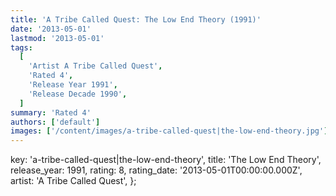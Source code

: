 ```yaml
---
title: 'A Tribe Called Quest: The Low End Theory (1991)'
date: '2013-05-01'
lastmod: '2013-05-01'
tags:
  [
    'Artist A Tribe Called Quest',
    'Rated 4',
    'Release Year 1991',
    'Release Decade 1990',
  ]
summary: 'Rated 4'
authors: ['default']
images: ['/content/images/a-tribe-called-quest|the-low-end-theory.jpg']
---
```


  key: 'a-tribe-called-quest|the-low-end-theory',
  title: 'The Low End Theory',
  release_year: 1991,
  rating: 8,
  rating_date: '2013-05-01T00:00:00.000Z',
  artist: 'A Tribe Called Quest',
};

<MusicRating data={data} />
